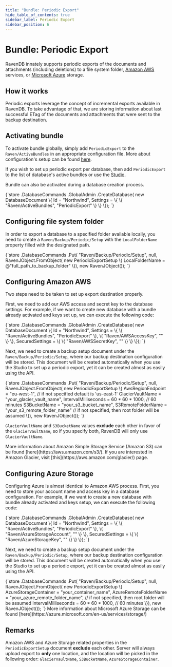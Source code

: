 ```yaml
---
title: "Bundle: Periodic Export"
hide_table_of_contents: true
sidebar_label: Periodic Export
sidebar_position: 6
---
```



# Bundle: Periodic Export

RavenDB innately supports periodic exports of the documents and attachments (including deletions) to a file system folder, [Amazon AWS](https://aws.amazon.com/) services, or [Microsoft Azure](https://azure.microsoft.com/) storage.  

## How it works

Periodic exports leverage the concept of incremental exports available in RavenDB. To take advantage of that, we are storing information about last successful ETag of the documents and attachments that were sent to the backup destination.

## Activating bundle

To activate bundle globally, simply add `PeriodicExport` to the `Raven/ActiveBundles` in  an appropriate configuration file. More about configuration's setup can be found [here](../../server/configuration/configuration-options.mdx).

If you wish to set up periodic export per database, then add `PeriodicExport` to the list of database's active bundles or use the [Studio](../../studio/overview/settings/periodic-export.mdx).

Bundle can also be activated during a database creation process.

<TabItem value="periodic_backups_1" label="periodic_backups_1">
<CodeBlock language="csharp">
{`store
	.DatabaseCommands
	.GlobalAdmin
	.CreateDatabase(
		new DatabaseDocument
			\{
				Id = "Northwind", 
				Settings =
					\{
						\{ "Raven/ActiveBundles", "PeriodicExport" \}
					\}
			\});
`}
</CodeBlock>
</TabItem>

## Configuring file system folder

In order to export a database to a specified folder available locally, you need to create a `Raven/Backup/Periodic/Setup` with the `LocalFolderName` property filled with the designated path.

<TabItem value="periodic_backups_4" label="periodic_backups_4">
<CodeBlock language="csharp">
{`store
	.DatabaseCommands
	.Put(
		"Raven/Backup/Periodic/Setup",
		null,
		RavenJObject.FromObject(
			new PeriodicExportSetup
			\{
				LocalFolderName = @"full_path_to_backup_folder"
			\}),
		new RavenJObject());
`}
</CodeBlock>
</TabItem>

## Configuring Amazon AWS

Two steps need to be taken to set up export destination properly.

First, we need to add our AWS access and secret key to the database settings. For example, if we want to create new database with a bundle already activated and keys set up, we can execute the following code:

<TabItem value="periodic_backups_2" label="periodic_backups_2">
<CodeBlock language="csharp">
{`store
	.DatabaseCommands
	.GlobalAdmin
	.CreateDatabase(
		new DatabaseDocument
			\{
				Id = "Northwind",
				Settings =
					\{
						\{ "Raven/ActiveBundles", "PeriodicExport" \}, 
						\{ "Raven/AWSAccessKey", "<key_here>" \}
					\},
				SecuredSettings =
					\{
						\{ "Raven/AWSSecretKey", "<key_here>" \}
					\}
			\});
`}
</CodeBlock>
</TabItem>

Next, we need to create a backup setup document under the `Raven/Backup/Periodic/Setup`, where our backup destination configuration will be stored. This document will be created automatically when you use the Studio to set up a periodic export, yet it can be created almost as easily using the API.

<TabItem value="periodic_backups_3" label="periodic_backups_3">
<CodeBlock language="csharp">
{`store
	.DatabaseCommands
	.Put(
		"Raven/Backup/Periodic/Setup",
		null,
		RavenJObject.FromObject(
			new PeriodicExportSetup
				\{
					AwsRegionEndpoint = "eu-west-1", // if not specified default is 'us-east-1'
					GlacierVaultName = "your_glacier_vault_name",
					IntervalMilliseconds = 60 * 60 * 1000, // 60 minutes
					S3BucketName = "your_s3_bucket_name",
					S3RemoteFolderName = "your_s3_remote_folder_name" // if not specified, then root folder will be assumed
				\}),
		new RavenJObject());
`}
</CodeBlock>
</TabItem>

`GlacierVaultName` and `S3BucketName` values **exclude** each other in favor of the `GlacierVaultName`, so if you specify both, RavenDB will only use `GlacierVaultName`. 

<Admonition type="info" title="">
More information about Amazon Simple Storage Service (Amazon S3) can be found [here](https://aws.amazon.com/s3/). If you are interested in Amazon Glacier, visit [this](https://aws.amazon.com/glacier/) page.
</Admonition>

## Configuring Azure Storage

Configuring Azure is almost identical to Amazon AWS process. First, you need to store your account name and access key in a database configuration. For example, if we want to create a new database with bundle already activated and keys setup, we can execute the following code:

<TabItem value="periodic_backups_5" label="periodic_backups_5">
<CodeBlock language="csharp">
{`store
	.DatabaseCommands
	.GlobalAdmin
	.CreateDatabase(
		new DatabaseDocument
		\{
			Id = "Northwind",
			Settings =
					\{
						\{ "Raven/ActiveBundles", "PeriodicExport" \}, 
						\{ "Raven/AzureStorageAccount", "<name_here>" \}
					\},
			SecuredSettings =
				\{
					\{ "Raven/AzureStorageKey", "<key_here>" \}
				\}
		\});
`}
</CodeBlock>
</TabItem>

Next, we need to create a backup setup document under the `Raven/Backup/Periodic/Setup`, where our backup destination configuration will be stored. This document will be created automatically when you use the Studio to set up a periodic export, yet it can be created almost as easily using the API.

<TabItem value="periodic_backups_6" label="periodic_backups_6">
<CodeBlock language="csharp">
{`store
	.DatabaseCommands
	.Put(
		"Raven/Backup/Periodic/Setup",
		null,
		RavenJObject.FromObject(
			new PeriodicExportSetup
			\{
				AzureStorageContainer = "your_container_name",
				AzureRemoteFolderName = "your_azure_remote_folder_name", // if not specified, then root folder will be assumed
				IntervalMilliseconds = 60 * 60 * 1000, // 60 minutes
			\}),
		new RavenJObject());
`}
</CodeBlock>
</TabItem>

<Admonition type="info" title="">
More information about Microsoft Azure Storage can be found [here](https://azure.microsoft.com/en-us/services/storage/)
</Admonition>

## Remarks

Amazon AWS and Azure Storage related properties in the `PeriodicExportSetup` document **exclude** each other. Server will always upload export to **only** one location, and the location will be picked in the following order: `GlacierVaultName`, `S3BucketName`, `AzureStorageContainer`.
